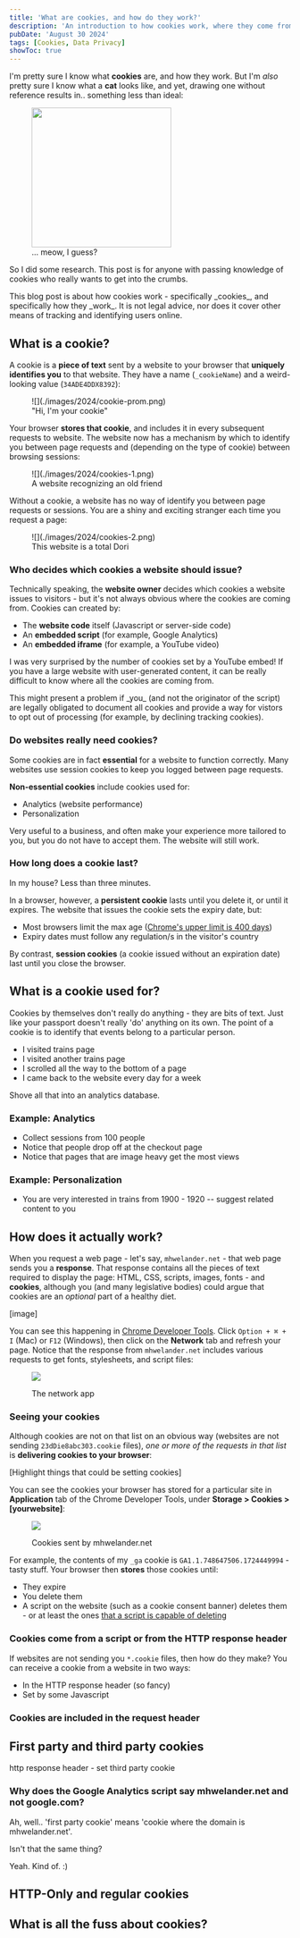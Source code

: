 ```yaml
---
title: 'What are cookies, and how do they work?'
description: 'An introduction to how cookies work, where they come from, and what 1st/3rd party and HTTP-Only mean.'
pubDate: 'August 30 2024'
tags: [Cookies, Data Privacy]
showToc: true
---
```



I'm pretty sure I know what **cookies** are, and how they work. But I'm _also_ pretty sure I know what a **cat** looks like, and yet, drawing one without reference results in.. something less than ideal:

<figure class="centerFig">

<img src="https://preview.redd.it/im-bored-and-wanna-draw-some-bad-cats-v0-0ftw4kjoot3c1.jpeg?width=832&format=pjpg&auto=webp&s=5349501f644bb26c0369270c97225a4d1bd0c796" width="250" />

<figCaption>... meow, I guess?</figCaption>
</figure>

So I did some research. This post is for anyone with passing knowledge of cookies who really wants to get into the crumbs.

<Block class="note">
This blog post is about how cookies work - specifically _cookies_, and specifically how they _work_. It is not legal advice, nor does it cover other means of tracking and identifying users online.
</Block>

<!-- toc -->

## What is a cookie?

A cookie is a **piece of text** sent by a website to your browser that **uniquely identifies you** to that website. They have a name (`_cookieName`) and a weird-looking value (`34ADE4DDX8392`):

<figure class="centerFig">
![](./images/2024/cookie-prom.png)
<figCaption>"Hi, I'm your cookie"</figCaption>
</figure>

 Your browser **stores that cookie**, and includes it in every subsequent requests to website. The website now has a mechanism by which to identify you between page requests and (depending on the type of cookie) between browsing sessions:

<figure class="centerFig">
![](./images/2024/cookies-1.png)
<figCaption>A website recognizing an old friend</figCaption>
</figure>

Without a cookie, a website has no way of identify you between page requests or sessions. You are a shiny and exciting stranger each time you request a page:

<figure class="centerFig">
![](./images/2024/cookies-2.png)
<figCaption>This website is a total Dori</figCaption>
</figure>

### Who decides which cookies a website should issue?

Technically speaking, the **website owner** decides which cookies a website issues to visitors - but it's not always obvious where the cookies are coming from. Cookies can created by:

* The **website code** itself (Javascript or server-side code)
* An **embedded script** (for example, Google Analytics)
* An **embedded iframe** (for example, a YouTube video)

I was very surprised by the number of cookies set by a YouTube embed! If you have a large website with user-generated content, it can be really difficult to know where all the cookies are coming from.

<Block class="warning">
This might present a problem if _you_ (and not the originator of the script) are legally obligated to document all cookies and provide a way for vistors to opt out of processing (for example, by declining tracking cookies).
</Block>

### Do websites really need cookies?

Some cookies are in fact **essential** for a website to function correctly. Many websites use session cookies to keep you logged between page requests.

**Non-essential cookies** include cookies used for:

* Analytics (website performance)
* Personalization

Very useful to a business, and often make your experience more tailored to you, but you do not have to accept them. The website will still work.

### How long does a cookie last?

In my house? Less than three minutes.

In a browser, however, a **persistent cookie** lasts until you delete it, or until it expires. The website that issues the cookie sets the expiry date, but:

* Most browsers limit the max age ([Chrome's upper limit is 400 days](https://developer.chrome.com/blog/cookie-max-age-expires))
* Expiry dates must follow any regulation/s in the visitor's country

By contrast, **session cookies** (a cookie issued without an expiration date) last until you close the browser.

## What is a cookie used for?

Cookies by themselves don't really do anything - they are bits of text. Just like your passport doesn't really 'do' anything on its own. The point of a cookie is to identify that events belong to a particular person.

* I visited trains page
* I visited another trains page
* I scrolled all the way to the bottom of a page
* I came back to the website every day for a week

Shove all that into an analytics database.

### Example: Analytics

* Collect sessions from 100 people 
* Notice that people drop off at the checkout page
* Notice that pages that are image heavy get the most views

### Example: Personalization

* You are very interested in trains from 1900 - 1920 -- suggest related content to you

## How does it actually work?

When you request a web page - let's say, `mhwelander.net` - that web page sends you a **response**. That response contains all the pieces of text required to display the page: HTML, CSS, scripts, images, fonts - and **cookies**, although you (and many legislative bodies) could argue that cookies are an _optional_ part of a healthy diet.

[image]

You can see this happening in [Chrome Developer Tools](https://developer.chrome.com/docs/devtools). Click `Option + ⌘ + I` (Mac) or `F12` (Windows), then click on the **Network** tab and refresh your page. Notice that the response from `mhwelander.net` includes various requests to get fonts, stylesheets, and script files:

<figure class="centerFig">

![](./images/2024/network-request.png)

<figCaption>The network app</figCaption>
</figure>

### Seeing your cookies

Although cookies are not on that list on an obvious way (websites are not sending `23dDie8abc303.cookie` files), _one or more of the requests in that list_ is **delivering cookies to your browser**:

[Highlight things that could be setting cookies]

 You can see the cookies your browser has stored for a particular site in **Application** tab of the Chrome Developer Tools, under **Storage > Cookies > [yourwebsite]**:

<figure class="centerFig">

![](./images/2024/application-cookies.png)

<figCaption>Cookies sent by mhwelander.net</figCaption>
</figure>

For example, the contents of my `_ga` cookie is `GA1.1.748647506.1724449994` - tasty stuff. Your browser then **stores** those cookies until:

* They expire
* You delete them
* A script on the website (such as a cookie consent banner) deletes them - or at least the ones [that a script is capable of deleting](#)

### Cookies come from a script or from the HTTP response header

If websites are not sending you `*.cookie` files, then how do they make? You can receive a cookie from a website in two ways:

* In the HTTP response header (so fancy)
* Set by some Javascript

### Cookies are included in the request header

## First party and third party cookies

http response header - set third party cookie

### Why does the Google Analytics script say mhwelander.net and not google.com?

Ah, well.. 'first party cookie' means 'cookie where the domain is mhwelander.net'. 

Isn't that the same thing?

Yeah. Kind of. :) 

## HTTP-Only and regular cookies

## What is all the fuss about cookies?
